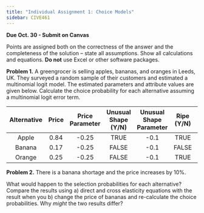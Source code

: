 ```yaml
---
title: "Individual Assignment 1: Choice Models"
sidebar: CIVE461
---
```


**Due Oct. 30 - Submit on Canvas**

Points are assigned both on the correctness of the answer and the completeness of the solution – state all assumptions. Show all calculations and equations. **Do not** use Excel or other software packages.

**Problem 1.**	A greengrocer is selling apples, bananas, and oranges in Leeds, UK. They surveyed a random sample of their customers and estimated a multinomial logit model. The estimated parameters and attribute values are given below. Calculate the choice probability for each alternative assuming a multinomial logit error term.

|     Alternative    |     Price    |     Price     Parameter    |     Unusual     Shape (Y/N)    |     Unusual     Shape     Parameter    |     Ripe      (Y/N)    |     Ripeness     Parameter    |     Alternative     Specific     Constant    |
|:------------------:|:------------:|:--------------------------:|:------------------------------:|:--------------------------------------:|:----------------------:|:-----------------------------:|:--------------------------------------------:|
|        Apple       |      0.84    |            -0.25           |               TRUE             |                   -0.1                 |           TRUE         |               0.3             |                       0                      |
|        Banana      |      0.17    |            -0.25           |              FALSE             |                   -0.1                 |          FALSE         |               0.3             |                      0.7                     |
|        Orange      |      0.25    |            -0.25           |              FALSE             |                   -0.1                 |           TRUE         |               0.3             |                      -0.9                    |



**Problem 2.**	There is a banana shortage and the price increases by 10%. 

What would happen to the selection probabilities for each alternative? Compare the results using a) direct and cross elasticity equations with the result when you b) change the price of bananas and re-calculate the choice probabilities. Why *might* the two results differ?
